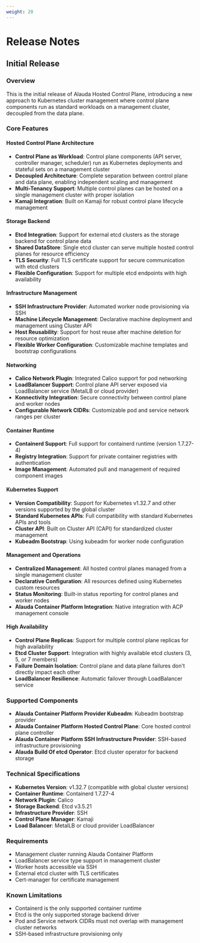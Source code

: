 ```yaml
---
weight: 20
---
```


# Release Notes

## Initial Release

### Overview

This is the initial release of Alauda Hosted Control Plane, introducing a new approach to Kubernetes cluster management where control plane components run as standard workloads on a management cluster, decoupled from the data plane.

### Core Features

#### Hosted Control Plane Architecture

- **Control Plane as Workload**: Control plane components (API server, controller manager, scheduler) run as Kubernetes deployments and stateful sets on a management cluster
- **Decoupled Architecture**: Complete separation between control plane and data plane, enabling independent scaling and management
- **Multi-Tenancy Support**: Multiple control planes can be hosted on a single management cluster with proper isolation
- **Kamaji Integration**: Built on Kamaji for robust control plane lifecycle management

#### Storage Backend

- **Etcd Integration**: Support for external etcd clusters as the storage backend for control plane data
- **Shared DataStore**: Single etcd cluster can serve multiple hosted control planes for resource efficiency
- **TLS Security**: Full TLS certificate support for secure communication with etcd clusters
- **Flexible Configuration**: Support for multiple etcd endpoints with high availability

#### Infrastructure Management

- **SSH Infrastructure Provider**: Automated worker node provisioning via SSH
- **Machine Lifecycle Management**: Declarative machine deployment and management using Cluster API
- **Host Reusability**: Support for host reuse after machine deletion for resource optimization
- **Flexible Worker Configuration**: Customizable machine templates and bootstrap configurations

#### Networking

- **Calico Network Plugin**: Integrated Calico support for pod networking
- **LoadBalancer Support**: Control plane API server exposed via LoadBalancer service (MetalLB or cloud provider)
- **Konnectivity Integration**: Secure connectivity between control plane and worker nodes
- **Configurable Network CIDRs**: Customizable pod and service network ranges per cluster

#### Container Runtime

- **Containerd Support**: Full support for containerd runtime (version 1.7.27-4)
- **Registry Integration**: Support for private container registries with authentication
- **Image Management**: Automated pull and management of required component images

#### Kubernetes Support

- **Version Compatibility**: Support for Kubernetes v1.32.7 and other versions supported by the global cluster
- **Standard Kubernetes APIs**: Full compatibility with standard Kubernetes APIs and tools
- **Cluster API**: Built on Cluster API (CAPI) for standardized cluster management
- **Kubeadm Bootstrap**: Using kubeadm for worker node configuration

#### Management and Operations

- **Centralized Management**: All hosted control planes managed from a single management cluster
- **Declarative Configuration**: All resources defined using Kubernetes custom resources
- **Status Monitoring**: Built-in status reporting for control planes and worker nodes
- **Alauda Container Platform Integration**: Native integration with ACP management console

#### High Availability

- **Control Plane Replicas**: Support for multiple control plane replicas for high availability
- **Etcd Cluster Support**: Integration with highly available etcd clusters (3, 5, or 7 members)
- **Failure Domain Isolation**: Control plane and data plane failures don't directly impact each other
- **LoadBalancer Resilience**: Automatic failover through LoadBalancer service

### Supported Components

- **Alauda Container Platform Provider Kubeadm**: Kubeadm bootstrap provider
- **Alauda Container Platform Hosted Control Plane**: Core hosted control plane controller
- **Alauda Container Platform SSH Infrastructure Provider**: SSH-based infrastructure provisioning
- **Alauda Build Of etcd Operator**: Etcd cluster operator for backend storage

### Technical Specifications

- **Kubernetes Version**: v1.32.7 (compatible with global cluster versions)
- **Container Runtime**: Containerd 1.7.27-4
- **Network Plugin**: Calico
- **Storage Backend**: Etcd v3.5.21
- **Infrastructure Provider**: SSH
- **Control Plane Manager**: Kamaji
- **Load Balancer**: MetalLB or cloud provider LoadBalancer

### Requirements

- Management cluster running Alauda Container Platform
- LoadBalancer service type support in management cluster
- Worker hosts accessible via SSH
- External etcd cluster with TLS certificates
- Cert-manager for certificate management

### Known Limitations

- Containerd is the only supported container runtime
- Etcd is the only supported storage backend driver
- Pod and Service network CIDRs must not overlap with management cluster networks
- SSH-based infrastructure provisioning only
